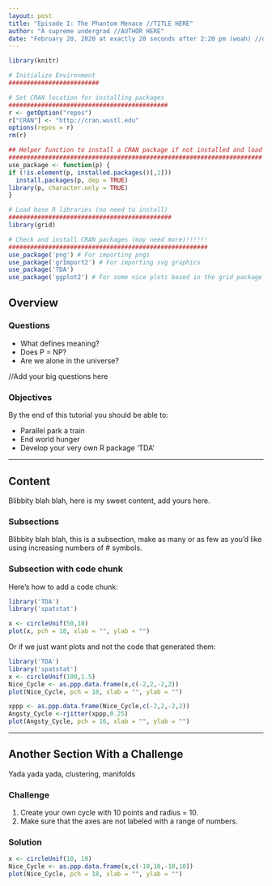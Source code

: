 ```yaml
---
layout: post
title: "Episode I: The Phantom Menace //TITLE HERE"
author: "A supreme undergrad //AUTHOR HERE"
date: "February 20, 2020 at exactly 20 seconds after 2:20 pm (woah) //date here"
---
```


```r
library(knitr)
```

```r
# Initialize Environment
#########################

# Set CRAN location for installing packages
############################################
r <- getOption("repos")
r["CRAN"] <- "http://cran.wustl.edu"
options(repos = r)
rm(r)

## Helper function to install a CRAN package if not installed and load
######################################################################
use_package <- function(p) {
if (!is.element(p, installed.packages()[,1]))
  install.packages(p, dep = TRUE)
library(p, character.only = TRUE)
}

# Load base R libraries (no need to install)
#############################################
library(grid)

# Check and install CRAN packages (may need more)!!!!!!
#######################################################
use_package('png') # For importing pngs
use_package('grImport2') # For importing svg graphics
use_package('TDA')
use_package('ggplot2') # For some nice plots based in the grid package
```

## Overview


### Questions
  
* What defines meaning? 
* Does P = NP? 
* Are we alone in the universe?

//Add your big questions here

### Objectives

By the end of this tutorial you should be able to:

* Parallel park a train
* End world hunger
* Develop your very own R package 'TDA'

<!--- the syntax '---' creates a line seperator, a nice way to split up concepts -->

---

## Content
Blibbity blah blah, here is my sweet content, add yours here.

### Subsections
Blibbity blah blah, this is a subsection, make as many or as few as you'd like using increasing numbers of # symbols.

### Subsection with code chunk
Here's how to add a code chunk:

```r
library('TDA')
library('spatstat')

x <- circleUnif(50,10)
plot(x, pch = 18, xlab = "", ylab = "")

```

Or if we just want plots and not the code that generated them:

```r
library('TDA')
library('spatstat')
x <- circleUnif(100,1.5)
Nice_Cycle <- as.ppp.data.frame(x,c(-2,2,-2,2))
plot(Nice_Cycle, pch = 18, xlab = "", ylab = "")

xppp <- as.ppp.data.frame(Nice_Cycle,c(-2,2,-2,2))
Angsty_Cycle <-rjitter(xppp,0.25)
plot(Angsty_Cycle, pch = 16, xlab = "", ylab = "")
```

---
## Another Section With a Challenge

Yada yada yada, clustering, manifolds

### Challenge
1. Create your own cycle with 10 points and radius = 10.
2. Make sure that the axes are not labeled with a range of numbers.

### Solution
```r

x <- circleUnif(10, 10)
Nice_Cycle <- as.ppp.data.frame(x,c(-10,10,-10,10))
plot(Nice_Cycle, pch = 18, xlab = "", ylab = "")
```
